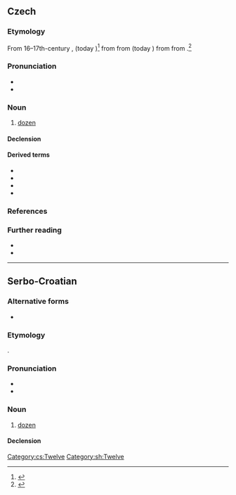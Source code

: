 ==Czech==

===Etymology===
From 16–17th-century {{bor|cs|de|Tutzet}}, {{m|de|Dutzet}} (today {{m|de|Dutzend}})<ref>{{R:Machek 1968|entry=tucet|page=659}}</ref> from {{der|cs|gmh|totzen}} from {{der|cs|fro|dozaine}} (today {{m|fr|douzaine}}) from {{m|fro|doze|t=twelve}} from {{der|cs|la|duodecim|t=twelve}}.<ref>{{R:Rejzek 2007}}</ref>

===Pronunciation===
* {{cs-IPA}}
* {{hyphenation|cs|tu|cet}}

===Noun===
{{cs-noun|g=m-in}}

# [[dozen]]

====Declension====
{{cs-decl-noun|tucet|tuctu|tuctu|tucet|tucte|tuctu|tuctem|tucty|tuctů|tuctům|tucty|tucty|tuctech|tucty}}

====Derived terms====
* {{l|cs|tuctový}}
* {{l|cs|veletucet|g=m}}
* {{l|cs|půltucet|g=m}}
* {{l|cs|čertův tucet|g=m}}

===References===
<references />

===Further reading===
* {{R:PSJC}}
* {{R:SSJC}}

[[Category:cs:Twelve]]

----

==Serbo-Croatian==

===Alternative forms===
* {{l|sh|sc=Latn|tùce}}

===Etymology===
{{bor+|sh|de|Dutzend}}.

===Pronunciation===
* {{sh-IPA|tùcet}}
* {{hyphenation|sh|tu|cet}}

===Noun===
{{sh-noun|g=m|head=tùcet}}

# {{lb|sh|with genitive}} [[dozen]]

====Declension====
{{sh-decl-noun
|tucet|tuceta
|tuceta|tuceta
|tucetu|tucetima
|tucet|tuceta
|tucet|tuceta
|tucetu|tucetima
|tucetom|tucetima
}}

[[Category:sh:Twelve]]